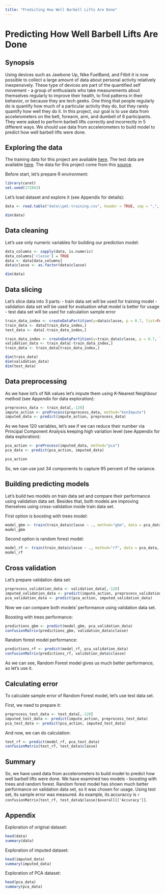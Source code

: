 ```yaml
---
title: "Predicting How Well Barbell Lifts Are Done"
---
```


# Predicting How Well Barbell Lifts Are Done

## Synopsis

Using devices such as Jawbone Up, Nike FuelBand, and Fitbit it is now possible to collect a large amount of data about personal activity relatively inexpensively. These type of devices are part of the quantified self movement - a group of enthusiasts who take measurements about themselves regularly to improve their health, to find patterns in their behavior, or because they are tech geeks. One thing that people regularly do is quantify how much of a particular activity they do, but they rarely quantify how well they do it. In this project, our goal is to use data from accelerometers on the belt, forearm, arm, and dumbell of 6 participants. They were asked to perform barbell lifts correctly and incorrectly in 5 different ways. We should use data from accelerometers to build model to predict how well barbell lifts were done.

## Exploring the data

The training data for this project are available [here](https://d396qusza40orc.cloudfront.net/predmachlearn/pml-training.csv).
The test data are available [here](https://d396qusza40orc.cloudfront.net/predmachlearn/pml-testing.csv).
The data for this project come from this [source](http://groupware.les.inf.puc-rio.br/har).

Before start, let's prepare R environment:
```r
library(caret)
set.seed(172843)
```

Let's load dataset and explore it (see Appendix for details):
```r
data <- read.table("data\\pml-training.csv", header = TRUE, sep = ",", colClasses = c( rep("character", 6), rep("numeric", 5), rep("character", 6), rep("numeric", 2), rep("character", 1), rep("numeric", 2), rep("character", 1), rep("numeric", 2), rep("character", 1), rep("numeric", 42), rep("character", 6), rep("numeric", 12), rep("character", 6), rep("numeric", 2), rep("character", 1), rep("numeric", 2), rep("character", 1), rep("numeric", 2), rep("character", 1), rep("numeric", 23), rep("character", 6), rep("numeric", 2), rep("character", 1), rep("numeric", 2), rep("character", 1), rep("numeric", 2), rep("character", 1), rep("numeric", 19), rep("character", 1) ))

dim(data)
```

## Data cleaning

Let's use only numeric variables for building our prediction model:
```r
data_columns <- sapply(data, is.numeric)
data_columns['classe'] = TRUE
data <- data[data_columns]
data$classe <- as.factor(data$classe)

dim(data)
```

## Data slicing

Let's slice data into 3 parts:
- train data set will be used for training model
- validation data set will be used for evaluation what model is better for usage
- test data set will be used for calculation sample error

```r
train_data_index <- createDataPartition(y=data$classe, p = 0.7, list=FALSE)
train_data <- data[train_data_index,]
test_data <- data[-train_data_index,]

train_data_index <- createDataPartition(y=train_data$classe, p = 0.7, list=FALSE)
validation_data <- train_data[-train_data_index,]
train_data <- train_data[train_data_index,]

dim(train_data)
dim(validation_data)
dim(test_data)
```

## Data preprocessing

As we have lot's of NA values let's impute them using K-Nearest Neighbour method (see Appendix for data exploration):
```r
preprocess_data <- train_data[,-120]
impute_action <- preProcess(preprocess_data, method="knnImpute")
imputed_data <- predict(impute_action, preprocess_data)
```

As we have 120 variables, let's see if we can reduce their number via Principal Component Analysis keeping high variation level (see Appendix for data exploration):
```r
pca_action <- preProcess(imputed_data, method="pca")
pca_data <- predict(pca_action, imputed_data)

pca_action
```

So, we can use just 34 components to capture 95 percent of the variance.

## Building predicting models

Let's build two models on train data set and compare their performance using validation data set. Besides that, both models are improving therselves using cross-validation inside train data set.

First option is boosting with trees model:
```r
model_gbm <- train(train_data$classe ~ ., method="gbm", data = pca_data, verbose=FALSE)
model_gbm
```

Second option is random forest model:
```r
model_rf <- train(train_data$classe ~ ., method="rf", data = pca_data, prox=TRUE)
model_rf
```

## Cross validation

Let's prepare validation data set:
```r
preprocess_validation_data <- validation_data[,-120]
imputed_validation_data <- predict(impute_action, preprocess_validation_data)
pca_validation_data <- predict(pca_action, imputed_validation_data)
```

Now we can compare both models' performance using validation data set.

Boosting with trees performance:
```r
predictions_gbm <- predict(model_gbm, pca_validation_data)
confusionMatrix(predictions_gbm, validation_data$classe)
```

Random forest model performance:
```r
predictions_rf <- predict(model_rf, pca_validation_data)
confusionMatrix(predictions_rf, validation_data$classe)
```

As we can see, Random Forest model gives us much better performance, so let's use it.

## Calculating error

To calculate sample error of Random Forest model, let's use test data set.

First, we need to prepare it:
```r
preprocess_test_data <- test_data[,-120]
imputed_test_data <- predict(impute_action, preprocess_test_data)
pca_test_data <- predict(pca_action, imputed_test_data)
```

And now, we can do calculation:
```r
test_rf <- predict(model_rf, pca_test_data)
confusionMatrix(test_rf, test_data$classe)
```

## Summary

So, we have used data from accelerometers to build model to predict how well barbell lifts were done.
We have examined two models - boosting with trees and random forest.
Random forest model has shown much better performance on validation data set, so it was chosen for usage.
Using test set, its sample error was measured. As example, its accuraccy is `r confusionMatrix(test_rf, test_data$classe)$overall[['Accuracy']]`.

## Appendix

Exploration of original dataset:
```r
head(data)
summary(data)
```

Exploration of imputed dataset:
```r
head(imputed_data)
summary(imputed_data)
```

Exploration of PCA dataset:
```r
head(pca_data)
summary(pca_data)
```